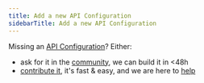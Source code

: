```yaml
---
title: Add a new API Configuration
sidebarTitle: Add a new API Configuration
---
```


Missing an [API Configuration](/core-concepts#api-configurations)? Either:

-   ask for it in the [community](https://nango.dev/slack), we can build it in &lt;48h
-   [contribute it](/contribute), it's fast & easy, and we are here to [help](https://nango.dev/slack)
